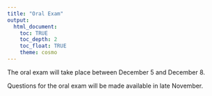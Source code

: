 ```yaml
---
title: "Oral Exam"
output: 
  html_document:
    toc: TRUE
    toc_depth: 2
    toc_float: TRUE
    theme: cosmo
---
```


<!-- ### [**Download the oral exam questions here.**](oral exam.docx) -->

The oral exam will take place between December 5 and December 8.

<!-- [Sign up for a time slot here.](https://calendly.com/sara-weston/oral-exam) This link is only available between November 22 and 26 (Thanksgiving week). -->
<!-- If you have not already signed up for a time to take the oral exam, please email Sara. -->

Questions for the oral exam will be made available in late November.